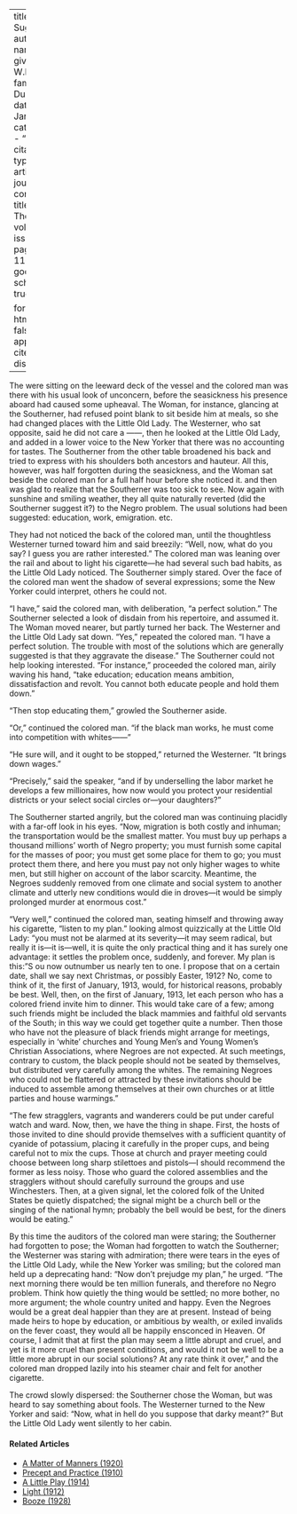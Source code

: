 
---
title: 'A Mild Suggestion'
author:
  - name:
      given: W.E.B.
      family: Du Bois
date: Jan. 1912
categories: 
  - ""
citation: 
  type: article-journal
  container-title: The Crisis
  volume: 3
  issue: 3
  page: 115-116
google-scholar: true

format:
  html:
    toc: false
    appendix-cite-as: display
---



The were sitting on the leeward deck of the vessel and the colored man was there with his usual look of unconcern, before the seasickness his presence aboard had caused some upheaval. The Woman, for instance, glancing at the Southerner, had refused point blank to sit beside him at meals, so she had changed places with the Little Old Lady. The Westerner, who sat opposite, said he did not care a ------,
then he looked at the Little Old Lady, and added in a lower voice to the New Yorker that there was no accounting for tastes. The Southerner from the other table broadened his back and tried to express with his shoulders both ancestors and hauteur. All this, however, was half forgotten during the seasickness, and the Woman sat beside the colored man for a full half hour before she noticed it. and then was glad to realize that the Southerner was too sick to see. Now again with sunshine and smiling weather, they all quite naturally reverted (did the Southerner suggest it?) to the Negro problem. The usual solutions had been suggested: education, work, emigration. etc.

They had not noticed the back of the colored man, until the thoughtless Westerner turned toward him and said breezily: "Well, now, what do you say? I guess you are rather interested." The colored man was leaning over the rail and about to light his cigarette---he had several such bad habits, as the Little Old Lady noticed. The Southerner simply stared. Over the face of the colored man went the shadow of several expressions; some the New Yorker could interpret, others he could not.

"I have," said the colored man, with deliberation, "a perfect solution." The Southerner selected a look of disdain from his repertoire, and assumed it. The Woman moved nearer, but partly turned her back. The Westerner and the Little Old Lady sat down. "Yes," repeated the colored man. "I have a perfect solution. The trouble with most of the solutions which are
generally suggested is that they aggravate the disease." The Southerner could not help looking interested. "For instance," proceeded the colored man, airily waving his hand, "take education; education means ambition, dissatisfaction and revolt. You cannot both educate people and hold them down."

"Then stop educating them," growled the Southerner aside.

"Or," continued the colored man. "if the black man works, he must come into competition with whites------"

"He sure will, and it ought to be stopped," returned the Westerner. "It brings down wages."

"Precisely," said the speaker, "and if by underselling the labor market he develops a few millionaires, how now would you protect your residential districts or your select social circles or---your daughters?"

The Southerner started angrily, but the colored man was continuing placidly with a far-off look in his eyes. "Now, migration is both costly and inhuman; the transportation would be the smallest matter. You must buy up perhaps a thousand millions' worth of Negro property; you must furnish some capital for the masses of poor; you must get some place for them to go; you must protect them there, and here you must pay not only higher wages to white men, but still higher on account of the labor scarcity. Meantime, the Negroes suddenly removed from one climate and social system to another climate and utterly new conditions would die in droves---it would be simply prolonged murder at enormous cost."

"Very well," continued the colored man, seating himself and throwing away his cigarette, "listen to my plan." looking almost quizzically at the Little Old Lady: "you must not be alarmed at its severity---it may seem radical, but really it is---it is---well, it is quite the only practical thing and it has surely one advantage: it settles the problem once, suddenly, and forever. My plan is this: "S ou now outnumber us nearly ten to one. I propose that on a certain date, shall we say next Christmas,
or possibly Easter, 1912? No, come to think of it, the first of January, 1913, would, for historical reasons, probably be best. Well, then, on the first of January, 1913, let each person who has a colored friend invite him to dinner. This would take care of a few; among such friends might be included the black mammies and faithful old servants of the South; in this way we could get together quite a number. Then those who have not the pleasure of black friends might arrange for meetings, especially in 'white' churches and Young Men's and Young Women's Christian Associations, where Negroes are not expected. At such meetings, contrary to custom, the black people should not be seated by themselves, but distributed very carefully among the whites. The remaining Negroes who could not be flattered or attracted by these invitations should be induced to assemble among themselves at their own churches or at little parties and house warmings."

"The few stragglers, vagrants and wanderers could be put under careful watch and ward. Now, then, we have the thing in shape. First, the hosts of those invited to dine should provide themselves with a sufficient quantity of cyanide of potassium, placing it carefully in the proper cups, and being careful not to mix the cups. Those at church and prayer meeting could choose between long sharp stilettoes and pistols---I should recommend the former as less noisy. Those who guard the colored assemblies and the stragglers without should carefully surround the groups and use Winchesters. Then, at a given signal, let the colored folk of the United States be
quietly dispatched; the signal might be a church bell or the singing of the national hymn; probably the bell would be best, for the diners would be eating."

By this time the auditors of the colored man were staring; the Southerner had forgotten to pose; the Woman had forgotten to watch the Southerner; the Westerner was staring with admiration; there were tears in the eyes of the Little Old Lady, while the New Yorker was smiling; but the colored man held up a deprecating hand: "Now don't prejudge my plan," he urged. "The next morning there would be ten million funerals, and therefore no Negro problem. Think how quietly the thing would be settled; no more bother, no more argument; the whole country united and happy. Even the Negroes would be a great deal happier than they are at present. Instead of being made heirs to hope by education, or ambitious by wealth, or exiled invalids on the fever coast, they would all be happily ensconced in Heaven. Of course, I admit that at first the plan may seem a little abrupt and cruel, and yet is it more cruel than present conditions, and would it not be well to be a little more abrupt in our social solutions? At any rate think it over," and the colored man dropped lazily into his steamer chair and felt for another cigarette.

The crowd slowly dispersed: the Southerner chose the Woman, but was heard to say something about fools. The Westerner turned to the New Yorker and said: "Now, what in hell do you suppose that darky meant?" But the Little Old Lady went silently to her cabin.

<!-- Similar articles start here -->
<div  class="clear-wrap"></div>

#### Related Articles

* [A Matter of Manners (1920)](/Volumes/19/04/matter-of-manners.html)
* [Precept and Practice (1910)](/Volumes/01/02/precept_and_practice.html)
* [A Little Play (1914)](/Volumes/07/05/a_little_play.html)
* [Light (1912)](/Volumes/03/04/light.html)
* [Booze (1928)](/Volumes/35/09/booze.html)

<!-- Similar articles end here -->